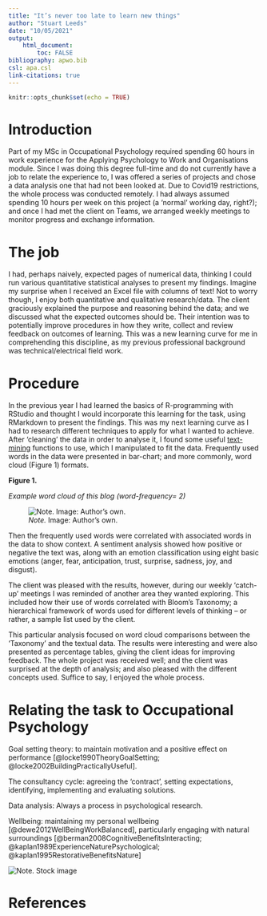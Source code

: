 ```yaml
---
title: "It’s never too late to learn new things"
author: "Stuart Leeds"
date: "10/05/2021"
output: 
    html_document:
        toc: FALSE
bibliography: apwo.bib
csl: apa.csl
link-citations: true
---
```


```r
knitr::opts_chunk$set(echo = TRUE)
```

# Introduction

Part of my MSc in Occupational Psychology required spending 60 hours in work experience for the Applying Psychology to Work and Organisations module. Since I was doing this degree full-time and do not currently have a job to relate the experience to, I was offered a series of projects and chose a data analysis one that had not been looked at. Due to Covid19 restrictions, the whole process was conducted remotely. I had always assumed spending 10 hours per week on this project (a ‘normal’ working day, right?); and once I had met the client on Teams, we arranged weekly meetings to monitor progress and exchange information.

# The job

I had, perhaps naively, expected pages of numerical data, thinking I could run various quantitative statistical analyses to present my findings. Imagine my surprise when I received an Excel file with columns of text! Not to worry though, I enjoy both quantitative and qualitative research/data. The client graciously explained the purpose and reasoning behind the data; and we discussed what the expected outcomes should be. Their intention was to potentially improve procedures in how they write, collect and review feedback on outcomes of learning. This was a new learning curve for me in comprehending this discipline, as my previous professional background was technical/electrical field work.

# Procedure

In the previous year I had learned the basics of R-programming with RStudio and thought I would incorporate this learning for the task, using RMarkdown to present the findings. This was my next learning curve as I had to research different techniques to apply for what I wanted to achieve. After ‘cleaning’ the data in order to analyse it, I found some useful [text-mining](https://www.red-gate.com/simple-talk/sql/bi/text-mining-and-sentiment-analysis-with-r/) functions to use, which I manipulated to fit the data. Frequently used words in the data were presented in bar-chart; and more commonly, word cloud (Figure 1) formats. 

__Figure 1.__

_Example word cloud of this blog (word-frequency= 2)_

![_Note._ Image: Author's own.](./images/blog_wordcloud.png)

Then the frequently used words were correlated with associated words in the data to show context. A sentiment analysis showed how positive or negative the text was, along with an emotion classification using eight basic emotions (anger, fear, anticipation, trust, surprise, sadness, joy, and disgust). 

The client was pleased with the results, however, during our weekly ‘catch-up’ meetings I was reminded of another area they wanted exploring. This included how their use of words correlated with Bloom’s Taxonomy; a hierarchical framework of words used for different levels of thinking – or rather, a sample list used by the client.

This particular analysis focused on word cloud comparisons between the ‘Taxonomy’ and the textual data. The results were interesting and were also presented as percentage tables, giving the client ideas for improving feedback. The whole project was received well; and the client was surprised at the depth of analysis; and also pleased with the different concepts used. Suffice to say, I enjoyed the whole process.

# Relating the task to Occupational Psychology

Goal setting theory: to maintain motivation and a positive effect on performance [@locke1990TheoryGoalSetting; @locke2002BuildingPracticallyUseful].

The consultancy cycle: agreeing the ‘contract’, setting expectations, identifying, implementing and evaluating solutions.

Data analysis: Always a process in psychological research.

Wellbeing: maintaining my personal wellbeing [@dewe2012WellBeingWorkBalanced], particularly engaging with natural surroundings [@berman2008CognitiveBenefitsInteracting; @kaplan1989ExperienceNaturePsychological; @kaplan1995RestorativeBenefitsNature]

<centre>![_Note._ Stock image](./images/tree_corridor.png)<centre>

# References



